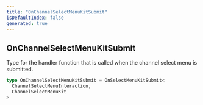 ```yaml
---
title: "OnChannelSelectMenuKitSubmit"
isDefaultIndex: false
generated: true
---
```



<!-- This file was generated from the CommandKit source. Do not modify. Instead, re-run the "docgen" script -->


## OnChannelSelectMenuKitSubmit

<GenerationInfo sourceFile="packages/commandkit/src/components/interactive/select-menu/ChannelSelectMenuKit.ts" sourceLine="23" packageName="commandkit" />

Type for the handler function that is called when the channel select menu is submitted.

```ts title="Signature"
type OnChannelSelectMenuKitSubmit = OnSelectMenuKitSubmit<
  ChannelSelectMenuInteraction,
  ChannelSelectMenuKit
>
```
